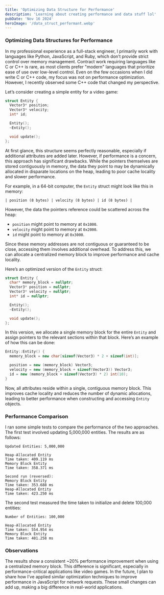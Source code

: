 ```yaml
---
title: 'Optimizing Data Structure for Performance'
description: 'Learning about creating performance and data stuff lol'
pubDate: 'Nov 16 2024'
heroImage: '/data_struct_performant.webp'
---
```

### Optimizing Data Structures for Performance

In my professional experience as a full-stack engineer, I primarily work with languages like Python, JavaScript, and Ruby, which don’t provide strict control over memory management. Contract work requiring languages like C or C++ is rare, as most clients prefer "modern" languages that prioritize ease of use over low-level control. Even on the few occasions when I did write C or C++ code, my focus was not on performance optimization. However, I recently observed some C++ code that changed my perspective.

Let’s consider creating a simple entity for a video game:

```c++
struct Entity {
  Vector3* position;
  Vector3* velocity;
  int* id;

  Entity();
  ~Entity();

  void update();
};
```

At first glance, this structure seems perfectly reasonable, especially if additional attributes are added later. However, if performance is a concern, this approach has significant drawbacks. While the pointers themselves are stored contiguously in memory, the data they point to may be dynamically allocated in disparate locations on the heap, leading to poor cache locality and slower performance.

For example, in a 64-bit computer, the `Entity` struct might look like this in memory:

```
| position (8 bytes) | velocity (8 bytes) | id (8 bytes) |
```

However, the data the pointers reference could be scattered across the heap:

- `position` might point to memory at `0x1000`.
- `velocity` might point to memory at `0x2000`.
- `id` might point to memory at `0x3000`.

Since these memory addresses are not contiguous or guaranteed to be close, accessing them involves additional overhead. To address this, we can allocate a centralized memory block to improve performance and cache locality.

Here’s an optimized version of the `Entity` struct:

```c++
struct Entity {
  char* memory_block = nullptr;
  Vector3* position = nullptr;
  Vector3* velocity = nullptr;
  int* id = nullptr;

  Entity();
  ~Entity();

  void update();
};
```

In this version, we allocate a single memory block for the entire `Entity` and assign pointers to the relevant sections within that block. Here’s an example of how this can be done:

```c++
Entity::Entity() {
  memory_block = new char[sizeof(Vector3) * 2 + sizeof(int)];

  position = new (memory_block) Vector3;
  velocity = new (memory_block + sizeof(Vector3)) Vector3;
  id = new (memory_block + sizeof(Vector3) * 2) int(10);
}
```

Now, all attributes reside within a single, contiguous memory block. This improves cache locality and reduces the number of dynamic allocations, leading to better performance when constructing and accessing `Entity` objects.

### Performance Comparison

I ran some simple tests to compare the performance of the two approaches. The first test involved updating 5,000,000 entities. The results are as follows:

```
Updated Entities: 5,000,000

Heap-Allocated Entity
Time taken: 409.119 ms
Memory Block Entity
Time taken: 358.371 ms

Second run (reversed):
Memory Block Entity
Time taken: 353.688 ms
Heap-Allocated Entity
Time taken: 423.250 ms
```

The second test measured the time taken to initialize and delete 100,000 entities:

```
Number of Entities: 100,000

Heap-Allocated Entity
Time taken: 554.954 ms
Memory Block Entity
Time taken: 481.258 ms
```

### Observations

The results show a consistent ~20% performance improvement when using a centralized memory block. This difference is significant, especially in performance-critical applications like video games. In the future, I plan to share how I’ve applied similar optimization techniques to improve performance in JavaScript for network requests. These small changes can add up, making a big difference in real-world applications.
